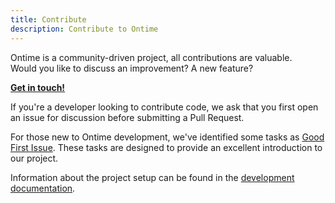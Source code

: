 ```yaml
---
title: Contribute
description: Contribute to Ontime
---
```


Ontime is a community-driven project, all contributions are valuable. \
Would you like to discuss an improvement? A new feature?

[**Get in touch!**](mailto:mail@getontime.no)

If you're a developer looking to contribute code, we ask that you first open an issue for discussion before submitting a Pull Request.

For those new to Ontime development, we've identified some tasks as [Good First Issue](https://github.com/cpvalente/ontime/issues?q=is%3Aopen+is%3Aissue+label%3A%22good+first+issue%22).
These tasks are designed to provide an excellent introduction to our project.

Information about the project setup can be found in the [development documentation](https://github.com/cpvalente/ontime/blob/master/DEVELOPMENT.md).
